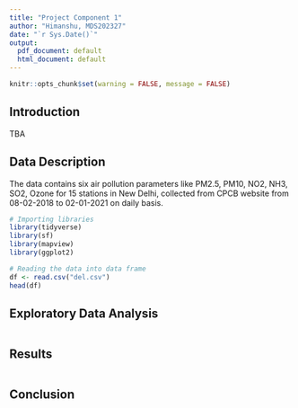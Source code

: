 ---
title: "Project Component 1"
author: "Himanshu, MDS202327"
date: "`r Sys.Date()`"
output:
  pdf_document: default
  html_document: default
---
```{r setup, include=FALSE} 
knitr::opts_chunk$set(warning = FALSE, message = FALSE) 
```

## Introduction
TBA

## Data Description
The data contains six air pollution parameters like PM2.5, PM10, NO2, NH3, SO2, Ozone for 15 stations in New Delhi, collected from CPCB website from 08-02-2018 to 02-01-2021 on daily basis.

```{r}
# Importing libraries
library(tidyverse)
library(sf)
library(mapview)
library(ggplot2)
```

```{r}
# Reading the data into data frame
df <- read.csv("del.csv")
head(df)
```

## Exploratory Data Analysis
```{r}
```
## Results
```{r}
```
## Conclusion
```{r}
```
